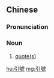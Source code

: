 {{also|引号}}
==Chinese==
{{zh-forms|s=引号}}

===Pronunciation===
{{zh-pron
|m=yǐnhào
|c=jan5 hou6
|mn=qz,xm,zz:ín-hō
|cat=n
}}

===Noun===
{{zh-noun}}

# [[quote|quote(s)]] {{gloss|a quotation mark}}

{{zh-cat|Punctuation marks}}

[[hu:引號]]
[[mg:引號]]